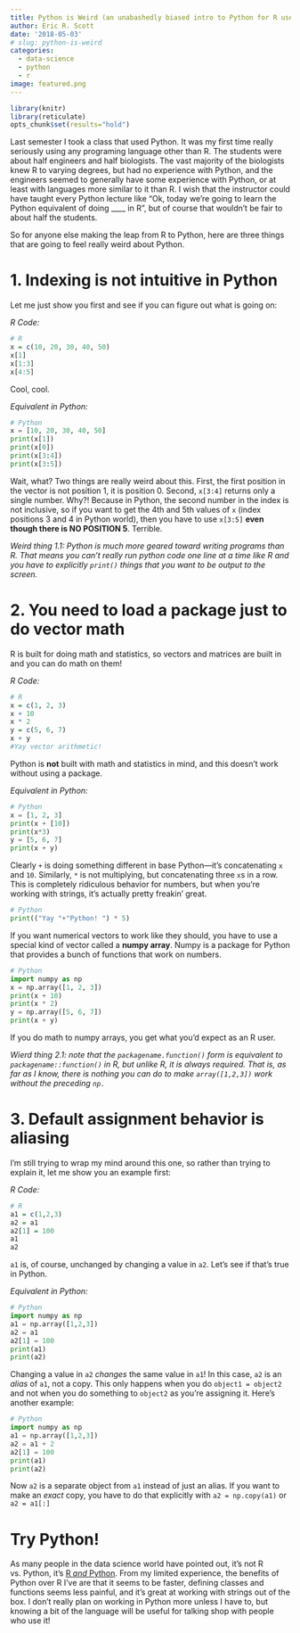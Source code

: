 ```yaml
---
title: Python is Weird (an unabashedly biased intro to Python for R users)
author: Eric R. Scott
date: '2018-05-03'
# slug: python-is-weird
categories:
  - data-science
  - python
  - r
image: featured.png
---
```


```r
library(knitr)
library(reticulate)
opts_chunk$set(results="hold")
```

Last semester I took a class that used Python.
It was my first time really seriously using any programing language other than R.
The students were about half engineers and half biologists.
The vast majority of the biologists knew R to varying degrees, but had no experience with Python, and the engineers seemed to generally have some experience with Python, or at least with languages more similar to it than R.
I wish that the instructor could have taught every Python lecture like "Ok, today we're going to learn the Python equivalent of doing \_\_\_\_ in R", but of course that wouldn't be fair to about half the students.

So for anyone else making the leap from R to Python, here are three things that are going to feel really weird about Python.

# 1. Indexing is not intuitive in Python

Let me just show you first and see if you can figure out what is going on:

*R Code:*

```r
# R
x = c(10, 20, 30, 40, 50)
x[1]
x[1:3]
x[4:5]
```

Cool, cool.

*Equivalent in Python:*

```python
# Python
x = [10, 20, 30, 40, 50]
print(x[1])
print(x[0])
print(x[3:4])
print(x[3:5])
```

Wait, what?
Two things are really weird about this.
First, the first position in the vector is not position 1, it is position 0.
Second, `x[3:4]` returns only a single number.
Why?!
Because in Python, the second number in the index is not inclusive, so if you want to get the 4th and 5th values of `x` (index positions 3 and 4 in Python world), then you have to use `x[3:5]` **even though there is NO POSITION 5**.
Terrible.

*Weird thing 1.1: Python is much more geared toward writing programs than R. That means you can't really run python code one line at a time like R and you have to explicitly `print()` things that you want to be output to the screen.*

# 2. You need to load a package just to do vector math

R is built for doing math and statistics, so vectors and matrices are built in and you can do math on them!

*R Code:*

```r
# R
x = c(1, 2, 3)
x + 10
x * 2
y = c(5, 6, 7)
x + y
#Yay vector arithmetic!
```

Python is **not** built with math and statistics in mind, and this doesn't work without using a package.

*Equivalent in Python:*

```python
# Python
x = [1, 2, 3]
print(x + [10]) 
print(x*3) 
y = [5, 6, 7]
print(x + y) 
```

Clearly `+` is doing something different in base Python---it's concatenating `x` and `10`.
Similarly, `*` is not multiplying, but concatenating three `x`s in a row.
This is completely ridiculous behavior for numbers, but when you're working with strings, it's actually pretty freakin' great.

```python
# Python
print(("Yay "+"Python! ") * 5)
```

If you want numerical vectors to work like they should, you have to use a special kind of vector called a **numpy array**.
Numpy is a package for Python that provides a bunch of functions that work on numbers.

```python
# Python
import numpy as np
x = np.array([1, 2, 3])
print(x + 10)
print(x * 2) 
y = np.array([5, 6, 7])
print(x + y)
```

If you do math to numpy arrays, you get what you'd expect as an R user.

*Wierd thing 2.1: note that the `packagename.function()` form is equivalent to `packagename::function()` in R, but unlike R, it is always required. That is, as far as I know, there is nothing you can do to make `array([1,2,3])` work without the preceding `np.`*

# 3. Default assignment behavior is aliasing

I'm still trying to wrap my mind around this one, so rather than trying to explain it, let me show you an example first:

*R Code:*

```r
# R
a1 = c(1,2,3)
a2 = a1
a2[1] = 100
a1
a2
```

`a1` is, of course, unchanged by changing a value in `a2`.
Let's see if that's true in Python.

*Equivalent in Python:*

```python
# Python
import numpy as np
a1 = np.array([1,2,3])
a2 = a1
a2[1] = 100
print(a1)
print(a2)
```

Changing a value in `a2` *changes* the same value in `a1`!
In this case, `a2` is an *alias* of `a1`, not a copy.
This only happens when you do `object1 = object2` and not when you do something to `object2` as you're assigning it.
Here's another example:

```python
# Python
import numpy as np
a1 = np.array([1,2,3])
a2 = a1 + 2
a2[1] = 100
print(a1)
print(a2)
```

Now `a2` is a separate object from `a1` instead of just an alias.
If you want to make an *exact* copy, you have to do that explicitly with `a2 = np.copy(a1)` or `a2 = a1[:]`

# Try Python!

As many people in the data science world have pointed out, it's not R vs. Python, it's [R *and* Python](https://www.datasciencecentral.com/profiles/blogs/r-vs-python-r-and-python-and-something-else).
From my limited experience, the benefits of Python over R I've are that it seems to be faster, defining classes and functions seems less painful, and it's great at working with strings out of the box.
I don't really plan on working in Python more unless I have to, but knowing a bit of the language will be useful for talking shop with people who use it!
